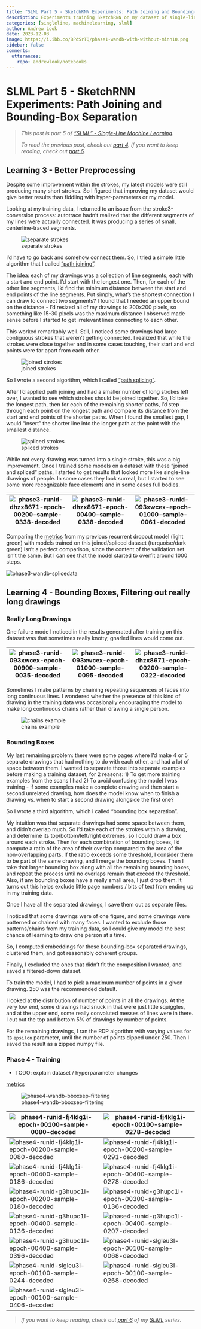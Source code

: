 ```yaml
---
title: "SLML Part 5 - SketchRNN Experiments: Path Joining and Bounding-Box Separation"
description: Experiments training SketchRNN on my dataset of single-line drawings.
categories: [singleline, machinelearning, slml]
author: Andrew Look
date: 2023-12-03
image: https://i.ibb.co/BPdSrTQ/phase1-wandb-with-without-minn10.png
sidebar: false
comments:
  utterances:
    repo: andrewlook/notebooks
---
```


# SLML Part 5 - SketchRNN Experiments: Path Joining and Bounding-Box Separation

> _This post is part 5 of ["SLML" - Single-Line Machine Learning](/projects/slml.qmd)._
> 
> _To read the previous post, check out [part 4](./slml_part4.qmd). If you want to keep reading, check out [part 6](./slml_part6.qmd)._

## Learning 3 - Better Preprocessing

Despite some improvement within the strokes, my latest models were still producing many short strokes. So I figured that improving my dataset would give better results than fiddling with hyper-parameters or my model.

Looking at my training data, I returned to an issue from the stroke3-conversion process: autotrace hadn't realized that the different segments of my lines were actually connected. It was producing a series of small, centerline-traced segments.

![separate strokes](https://i.ibb.co/s21gLTQ/stroke3-01-sepstrokes.png)

I'd have to go back and somehow connect them. So, I tried a simple little algorithm that I called ["path joining"](https://singleline-dataset.andrewlook.com/strokes.html#joining-paths).

The idea: each of my drawings was a collection of line segments, each with a start and end point. I'd start with the longest one. Then, for each of the other line segments, I'd find the minimum distance between the start and end points of the line segments. Put simply, what's the shortest connection I can draw to connect two segments? I found that I needed an upper bound on the distance - I'd resized all of my drawings to 200x200 pixels, so something like 15-30 pixels was the maximum distance I observed made sense before I started to get irrelevant lines connecting to each other.

This worked remarkably well. Still, I noticed some drawings had large contiguous strokes that weren't getting connected. I realized that while the strokes were close together and in some cases touching, their start and end points were far apart from each other.

![joined strokes](https://i.ibb.co/602dKpr/stroke3-01-joinedstrokes.png)

So I wrote a second algorithm, which I called ["path splicing"](https://singleline-dataset.andrewlook.com/strokes.html#splicing-strokes).

After I'd applied path joining and had a smaller number of long strokes left over, I wanted to see which strokes should be joined together. So, I'd take the longest path, then for each of the remaining shorter paths, I'd step through each point on the longest path and compare its distance from the start and end points of the shorter paths. When I found the smallest gap, I would "insert" the shorter line into the longer path at the point with the smallest distance.

![spliced strokes](https://i.ibb.co/rtnZMq1/stroke3-01-splicedstrokes1.png)

While not every drawing was turned into a single stroke, this was a big improvement. Once I trained some models on a dataset with these "joined and spliced" paths, I started to get results that looked more like single-line drawings of people. In some cases they look surreal, but I started to see some more recognizable face elements and in some cases full bodies.

| ![phase3-runid-dhzx8671-epoch-00200-sample-0338-decoded](https://i.ibb.co/ZGLMZ4H/phase3-runid-dhzx8671-epoch-00200-sample-0338-decoded.png) | ![phase3-runid-dhzx8671-epoch-00400-sample-0338-decoded](https://i.ibb.co/5TVZG6H/phase3-runid-dhzx8671-epoch-00400-sample-0338-decoded.png) | ![phase3-runid-093xwcex-epoch-01000-sample-0061-decoded](https://i.ibb.co/KxRj62q/phase3-runid-093xwcex-epoch-01000-sample-0061-decoded.png) |
| -------------------------------------------------------------------------------------------------------------------------------------------- | -------------------------------------------------------------------------------------------------------------------------------------------- | -------------------------------------------------------------------------------------------------------------------------------------------- |

Comparing the [metrics](https://wandb.ai/andrewlook/sketchrnn-pytorch/reports/v2-splicedata-vs-look_i16_minn10--Vmlldzo2OTQ1NTIw) from my previous recurrent dropout model (light green) with models trained on this joined/spliced dataset (turquoise/dark green) isn't a perfect comparison, since the content of the validation set isn't the same. But I can see that the model started to overfit around 1000 steps.

![phase3-wandb-splicedata](https://i.ibb.co/vDsPsK6/phase3-wandb-splicedata.png)
<!-- 
Dec 7:
- [ ] 093xwcex: [likely-glitter-26\_splicedata-maxstrokes5 | sketchrnn-pytorch – Weights & Biases](https://wandb.ai/andrewlook/sketchrnn-pytorch/runs/093xwcex?workspace=user-andrewlook)
	- Dataset: v2-splice-maxstrokes5
- [ ] dhzx8671: [pretty-firebrand-27\_splicedata-maxstrokes6 | sketchrnn-pytorch – Weights & Biases](https://wandb.ai/andrewlook/sketchrnn-pytorch/runs/dhzx8671?workspace=user-andrewlook)
	- Dataset: v2-splice-maxstrokes6
-->


## Learning 4 - Bounding Boxes, Filtering out really long drawings

### Really Long Drawings

One failure mode I noticed in the results generated after training on this dataset was that sometimes really knotty, gnarled lines would come out.

| ![phase3-runid-093xwcex-epoch-00900-sample-0035-decoded](https://i.ibb.co/hycJZ71/phase3-runid-093xwcex-epoch-00900-sample-0035-decoded.png) | ![phase3-runid-093xwcex-epoch-01000-sample-0095-decoded](https://i.ibb.co/KrrH350/phase3-runid-093xwcex-epoch-01000-sample-0095-decoded.png) | ![phase3-runid-dhzx8671-epoch-00200-sample-0322-decoded](https://i.ibb.co/5jWFN7T/phase3-runid-dhzx8671-epoch-00200-sample-0322-decoded.png) |
| -------------------------------------------------------------------------------------------------------------------------------------------- | -------------------------------------------------------------------------------------------------------------------------------------------- | -------------------------------------------------------------------------------------------------------------------------------------------- |

Sometimes I make patterns by chaining repeating sequences of faces into long continuous lines. I wondered whether the presence of this kind of drawing in the training data was occasionally encouraging the model to make long continuous chains rather than drawing a single person.

![chains example](https://i.ibb.co/wYmmGHX/sb42p006-raw-rotated.jpg)

### Bounding Boxes

My last remaining problem: there were some pages where I'd make 4 or 5 separate drawings that had nothing to do with each other, and had a lot of space between them. I wanted to separate those into separate examples before making a training dataset, for 2 reasons:
1) To get more training examples from the scans I had
2) To avoid confusing the model I was training - if some examples make a complete drawing and then start a second unrelated drawing, how does the model know when to finish a drawing vs. when to start a second drawing alongside the first one?

So I wrote a third algorithm, which i called "bounding box separation".

My intuition was that separate drawings had some space between them, and didn't overlap much. So I'd take each of the strokes within a drawing, and determine its top/bottom/left/right extremes, so I could draw a box around each stroke. Then for each combination of bounding boxes, I'd compute a ratio of the area of their overlap compared to the area of the non-overlapping parts. If the ratio exceeds some threshold, I consider them to be part of the same drawing, and I merge the bounding boxes. Then I take that larger bounding box along with all the remaining bounding boxes, and repeat the process until no overlaps remain that exceed the threshold. Also, if any bounding boxes have a really small area, I just drop them. It turns out this helps exclude little page numbers / bits of text from ending up in my training data.

Once I have all the separated drawings, I save them out as separate files.

I noticed that some drawings were of one figure, and some drawings were patterned or chained with many faces. I wanted to exclude those patterns/chains from my training data, so I could give my model the best chance of learning to draw one person at a time.

So, I computed embeddings for these bounding-box separated drawings, clustered them, and got reasonably coherent groups.

Finally, I excluded the ones that didn't fit the composition I wanted, and saved a filtered-down dataset.

To train the model, I had to pick a maximum number of points in a given drawing. 250 was the recommended default.

I looked at the distribution of number of points in all the drawings. At the very low end, some drawings had snuck in that were just little squiggles, and at the upper end, some really convoluted messes of lines were in there. I cut out the top and bottom 5% of drawings by number of points.

For the remaining drawings, I ran the RDP algorithm with varying values for its `epsilon` parameter, until the number of points dipped under 250. Then I saved the result as a zipped numpy file.


### Phase 4 - Training

- TODO: explain dataset / hyperparameter changes

[metrics](https://wandb.ai/andrewlook/sketchrnn-pytorch/reports/epoch20231214-bounding-box-separation-filtering--Vmlldzo2OTQ1NTUw)

![phase4-wandb-bboxsep-filtering](https://i.ibb.co/729d0KL/phase4-wandb-bboxsep-filtering.png)

<!--

### Phase 4
Dec 17,18:
- [ ] gh3hupc1l: [treasured-serenity-28\_\_epoch-20231214\_\_boundingboxes | sketchrnn-pytorch – Weights & Biases](https://wandb.ai/andrewlook/sketchrnn-pytorch/runs/g3hupc1l?workspace=user-andrewlook)
	- Dataset: epoch-20231214-trainval
- [ ] fj4klg1i: [eager-capybara-29 | sketchrnn-pytorch – Weights & Biases](https://wandb.ai/andrewlook/sketchrnn-pytorch/runs/fj4klg1i?workspace=user-andrewlook)
	- Dataset: epoch-20231214-filtered-trainval
- [ ] slgleu3l: [summer-planet-30 | sketchrnn-pytorch – Weights & Biases](https://wandb.ai/andrewlook/sketchrnn-pytorch/runs/slgleu3l?workspace=user-andrewlook)
	- Dataset: epoch-20231214-filtered-trainval
	- augment_stroke_prob=1
- [ ] wz9rw5a4: [comfy-violet-31 | sketchrnn-pytorch – Weights & Biases](https://wandb.ai/andrewlook/sketchrnn-pytorch/runs/wz9rw5a4/overview?workspace=user-andrewlook)
	- use_random_scale=true
	- random_scale_factor=0.15

-->

| ![phase4-runid-fj4klg1i-epoch-00100-sample-0080-decoded](https://i.ibb.co/d2vfKZ2/phase4-runid-fj4klg1i-epoch-00100-sample-0080-decoded.png) | ![phase4-runid-fj4klg1i-epoch-00100-sample-0278-decoded](https://i.ibb.co/xYWW05f/phase4-runid-fj4klg1i-epoch-00100-sample-0278-decoded.png) |
| -------------------------------------------------------------------------------------------------------------------------------------------- | -------------------------------------------------------------------------------------------------------------------------------------------- |
| ![phase4-runid-fj4klg1i-epoch-00200-sample-0080-decoded](https://i.ibb.co/wh86Rm5/phase4-runid-fj4klg1i-epoch-00200-sample-0080-decoded.png) | ![phase4-runid-fj4klg1i-epoch-00200-sample-0291-decoded](https://i.ibb.co/R28gn3K/phase4-runid-fj4klg1i-epoch-00200-sample-0291-decoded.png) |
| ![phase4-runid-fj4klg1i-epoch-00400-sample-0186-decoded](https://i.ibb.co/V2MdNGf/phase4-runid-fj4klg1i-epoch-00400-sample-0186-decoded.png) | ![phase4-runid-fj4klg1i-epoch-00400-sample-0278-decoded](https://i.ibb.co/WkYTZxh/phase4-runid-fj4klg1i-epoch-00400-sample-0278-decoded.png) |
| ![phase4-runid-g3hupc1l-epoch-00200-sample-0180-decoded](https://i.ibb.co/x51j8wR/phase4-runid-g3hupc1l-epoch-00200-sample-0180-decoded.png) | ![phase4-runid-g3hupc1l-epoch-00300-sample-0136-decoded](https://i.ibb.co/CV2SXQ3/phase4-runid-g3hupc1l-epoch-00300-sample-0136-decoded.png) |
| ![phase4-runid-g3hupc1l-epoch-00400-sample-0136-decoded](https://i.ibb.co/vdrzxMj/phase4-runid-g3hupc1l-epoch-00400-sample-0136-decoded.png) | ![phase4-runid-g3hupc1l-epoch-00400-sample-0207-decoded](https://i.ibb.co/6vCfK1D/phase4-runid-g3hupc1l-epoch-00400-sample-0207-decoded.png) |
| ![phase4-runid-g3hupc1l-epoch-00400-sample-0396-decoded](https://i.ibb.co/0mxFh2X/phase4-runid-g3hupc1l-epoch-00400-sample-0396-decoded.png) | ![phase4-runid-slgleu3l-epoch-00100-sample-0068-decoded](https://i.ibb.co/4Mq5Gtw/phase4-runid-slgleu3l-epoch-00100-sample-0068-decoded.png) |
| ![phase4-runid-slgleu3l-epoch-00100-sample-0244-decoded](https://i.ibb.co/nmLtzS7/phase4-runid-slgleu3l-epoch-00100-sample-0244-decoded.png) | ![phase4-runid-slgleu3l-epoch-00100-sample-0268-decoded](https://i.ibb.co/Fmf7RBF/phase4-runid-slgleu3l-epoch-00100-sample-0268-decoded.png) |
| ![phase4-runid-slgleu3l-epoch-00100-sample-0406-decoded](https://i.ibb.co/vXsBtDS/phase4-runid-slgleu3l-epoch-00100-sample-0406-decoded.png) |                                                                                                                                              |

> _If you want to keep reading, check out [part 6](./slml_part5.qmd) of my [SLML](/projects/slml.qmd) series._